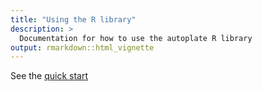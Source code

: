 ```yaml
---
title: "Using the R library"
description: >
  Documentation for how to use the autoplate R library
output: rmarkdown::html_vignette
---
```


See the [quick start](../index.html#r-library-quick-start)